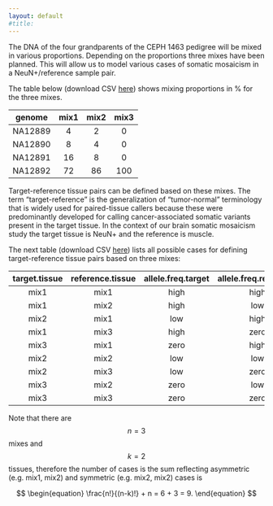 ```yaml
---
layout: default
#title:
---
```


The DNA of the four grandparents of the CEPH 1463 pedigree will be mixed in various proportions.  Depending on the proportions three mixes have been planned.  This will allow us to model various cases of somatic mosaicism in a NeuN+/reference sample pair.

The table below (download CSV [here]({{ site.baseurl }}/assets/projects/bsm/ceph-dna-mix.csv)) shows mixing proportions in % for the three mixes.

| genome | mix1 | mix2 | mix3 |
|:---:|:---:|:---:|:---:|
| NA12889 | 4 | 2 | 0 |
| NA12890 | 8 | 4 | 0 |
| NA12891 | 16 | 8 | 0 |
| NA12892 | 72 | 86 | 100 |

Target-reference tissue pairs can be defined based on these mixes.  The term "target-reference" is the generalization of "tumor-normal" terminology that is widely used for paired-tissue callers because these were predominantly developed for calling cancer-associated somatic variants present in the target tissue.  In the context of our brain somatic mosaicism study the target tissue is NeuN+ and the reference is muscle.

The next table (download CSV [here]({{ site.baseurl }}/assets/projects/bsm/ceph-mix-to-tissue.csv)) lists all possible cases for defining target-reference tissue pairs based on three mixes:

| target.tissue | reference.tissue | allele.freq.target | allele.freq.reference |
|:---:|:---:|:---:|:---:|
| mix1 | mix1 | high | high |
| mix1 | mix2 | high | low |
| mix2 | mix1 | low | high |
| mix1 | mix3 | high | zero |
| mix3 | mix1 | zero | high |
| mix2 | mix2 | low | low |
| mix2 | mix3 | low | zero |
| mix3 | mix2 | zero | low |
| mix3 | mix3 | zero | zero |

Note that there are $$n = 3$$ mixes and $$k = 2$$ tissues, therefore the number of cases is the sum reflecting asymmetric (e.g. mix1, mix2) and symmetric (e.g. mix2, mix2) cases is

$$
\begin{equation}
\frac{n!}{(n-k)!} + n = 6 + 3 = 9.
\end{equation}
$$

